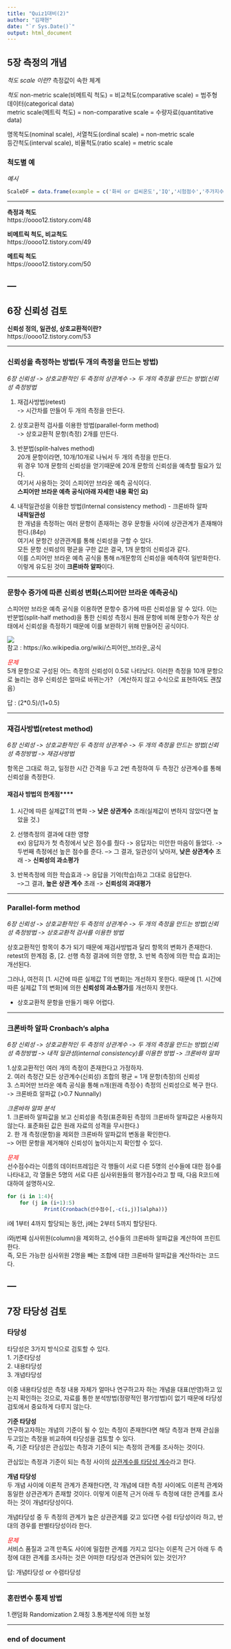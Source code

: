 ```yaml
---
title: "Quiz1대비(2)"
author: "김재현"
date: "`r Sys.Date()`"
output: html_document
---
```


## 5장 측정의 개념

*척도 scale 이란?*
측정값이 속한 체계


*척도*
non-metric scale(비메트릭 척도) = 비교척도(comparative scale) = 범주형   데이터(categorical data)  
metric scale(메트릭 척도) = non-comparative scale = 수량자료(quantitative data)  

명목척도(nominal scale), 서열척도(ordinal scale) = non-metric scale  
등간척도(interval scale), 비율척도(ratio scale) = metric scale

### 척도별 예

*예시*
```r
ScaleDF = data.frame(example = c('화씨 or 섭씨온도','IQ','시험점수','주가지수','선수번호','성별','이름','석차','제품 선호도 순위','소비자만족지수','무게','나이','연소득','가격','시장점유율','경제성장률'), scale = c('interval','interval','interval','ratio',rep('nominal',3), rep('ordinal',2),'interval',rep('ratio',6)))
```

---

**측정과 척도**  
https://oooo12.tistory.com/48

**비메트릭 척도, 비교척도**  
https://oooo12.tistory.com/49

**메트릭 척도**  
https://oooo12.tistory.com/50

---
---

## 6장 신뢰성 검토

**신뢰성 정의, 일관성, 상호교환적이란?**  
https://oooo12.tistory.com/53

---

### 신뢰성을 측정하는 방법(두 개의 측정을 만드는 방법)  
*6장 신뢰성 -> 상호교환적인 두 측정의 상관계수 -> 두 개의 측정을 만드는 방법(신뢰성 측정방법*

1. 재검사방법(retest)  
-> 시간차를 만들어 두 개의 측정을 만든다.

2. 상호교환적 검사를 이용한 방법(parallel-form method)  
-> 상호교환적 문항(측정) 2개를 만든다.

3. 반분법(split-halves method)  
20개 문항이라면, 10개/10개로 나눠서 두 개의 측정을 만든다.  
위 경우 10개 문항의 신뢰성을 얻기때문에 20개 문항의 신뢰성을 예측할 필요가 있다.  
여기서 사용하는 것이 스피어만 브라운 예측 공식이다.  
**스피어만 브라운 예측 공식(아래 자세한 내용 확인 요)**

4. 내적일관성을 이용한 방법(Internal consistency method) - 크론바하 알파  
**내적일관성**  
한 개념을 측정하는 여러 문항이 존재하는 경우 문항들 사이에 상관관계가 존재해야 한다.(84p)  
여기서 문항간 상관관계를 통해 신뢰성을 구할 수 있다.  
모든 문항 신뢰성의 평균을 구한 값은 결국, 1개 문항의 신뢰성과 같다.  
이를 스피어만 브라운 예측 공식을 통해 n개문항의 신뢰성을 예측하여 일반화한다.  
이렇게 유도된 것이 **크론바하 알파**이다.

---

### 문항수 증가에 따른 신뢰성 변화(스피어만 브라운 예측공식)
스피어만 브라운 예측 공식을 이용하면 문항수 증가에 따른 신뢰성을 알 수 있다. 이는 반분법(split-half method)을 통한 신뢰성 측정시 원래 문항에 비해 문항수가 작은 상태에서 신뢰성을 측정하기 때문에 이를 보완하기 위해 만들어진 공식이다. 

![](https://wikimedia.org/api/rest_v1/media/math/render/svg/0582bfa386ff59fc83733278ea79b0b932bfac95)  
참고 : https://ko.wikipedia.org/wiki/스피어만_브라운_공식

<span style="color:red">*문제*</span>   
5개 문항으로 구성된 어느 측정의 신뢰성이 0.5로 나타났다. 이러한 측정을 10개 문항으로 늘리는 경우 신뢰성은 얼마로 바뀌는가? （계산하지 않고 수식으로 표현하여도 괜찮음）

답 : (2*0.5)/(1+0.5)

---

### 재검사방법(retest method)
*6장 신뢰성 -> 상호교환적인 두 측정의 상관계수 -> 두 개의 측정을 만드는 방법(신뢰성 측정방법 -> 재검사방법*

항목은 그대로 하고, 일정한 시간 간격을 두고 2번 측정하여 두 측정간 상관계수를 통해 신뢰성을 측정한다.

#### 재검사 방법의 한계점****  
1. 시간에 따른 실제값T의 변화 -> **낮은 상관계수** 초래(실제값이 변하지 않았다면 높았을 것.)

2. 선행측정의 결과에 대한 영향  
ex) 응답자가 첫 측정에서 낮은 점수를 줬다 -> 응답자는 미안한 마음이 들었다. -> 두번째 측정에선 높은 점수를 준다.
--> 그 결과, 일관성이 낮아져, **낮은 상관계수** 초래 -> **신뢰성의 과소평가**

3. 반복측정에 의한 학습효과 -> 응답을 기억(학습)하고 그대로 응답한다.  
-->그 결과, **높은 상관 계수** 초래 -> **신뢰성의 과대평가**

---

### Parallel-form method  
*6장 신뢰성 -> 상호교환적인 두 측정의 상관계수 -> 두 개의 측정을 만드는 방법(신뢰성 측정방법 -> 상호교환적 검사를 이용한 방법*

상호교환적인 항목이 추가 되기 때문에 재검사방법과 달리 항목의 변화가 존재한다.  
retest의 한계점 중, [2. 선행 측정 결과에 의한 영향, 3. 반복 측정에 의한 학습 효과]는 개선된다. 

그러나, 여전히 [1. 시간에 따른 실제값 T의 변화]는 개선하지 못한다. 때문에 [1. 시간에 따른 실제값 T의 변화]에 의한 **신뢰성의 과소평가**를 개선하지 못한다.

+ 상호교환적 문항을 만들기 매우 어렵다.

---

### 크론바하 알파 Cronbach's alpha  
*6장 신뢰성 -> 상호교환적인 두 측정의 상관계수 -> 두 개의 측정을 만드는 방법(신뢰성 측정방법 -> 내적 일관성(internal consistency)를 이용한 방법 -> 크론바하 알파*

1.상호교환적인 여러 개의 측정이 존재한다고 가정하자.  
2. 여러 측정간 모든 상관계수(신뢰성) 조합의 평균 = 1개 문항(측정)의 신뢰성  
3. 스피어만 브라운 예측 공식을 통해 n개(원래 측정수) 측정의 신뢰성으로 복구 한다.  
-> 크론바흐 알파값 (>0.7 Nunnally)

*크론바하 알파 분석*  
1. 크론바하 알파값을 보고 신뢰성을 측정(표준화된 측정의 크론바하 알파값은 사용하지 않는다. 표준화된 값은 원래 자료의 성격을 무시한다.)  
2. 한 개 측정(문항)을 제외한 크론바하 알파값의 변동을 확인한다.  
--> 어떤 문항을 제거해야 신뢰성이 높아지는지 확인할 수 있다.

<span style="color:red">*문제*</span>   
선수점수라는 이름의 데이터프레임은 각 행들이 서로 다른 5명의 선수들에 대한 점수를 나타내고, 각 열들은 5명의 서로 다른 심사위원들의 평가점수라고 할 때, 다음 R코드에 대하여 설명하시오.
```r
for (i in 1:4){
	for (j in (i+1):5)
			Print(Cronbach(선수점수[,-c(i,j)]$alpha))}
```

i에 1부터 4까지 할당되는 동안, j에는 2부터 5까지 할당된다. 

i와j번째 심사위원(column)을 제외하고, 선수들의 크론바하 알파값을 계산하여 프린트한다.  
즉, 모든 가능한 심사위원 2명을 빼는 조합에 대한 크론바하 알파값을 계산하라는 코드다.

---
---

## 7장 타당성 검토

### 타당성

타당성은 3가지 방식으로 검토할 수 있다.  
1. 기준타당성  
2. 내용타당성  
3. 개념타당성

이중 내용타당성은 측정 내용 자체가 얼마나 연구하고자 하는 개념을 대표(반영)하고 있는지 확인하는 것으로, 자료를 통한 분석방법(정량적인 평가방법)이 없기 때문에 타당성 검토에서 중요하게 다루지 않는다.

**기준 타당성**  
연구하고자하는 개념의 기준이 될 수 있는 측정이 존재한다면 해당 측정과 현재 관심을 두고있는 측정을 비교하여 타당성을 검토할 수 있다.  
즉, 기준 타당성은 관심있는 측정과 기준이 되는 측정의 관계를 조사하는 것이다.

관심있는 측정과 기준이 되는 측정 사이의 <u>상관계수를 타당성 계수</u>라고 한다.

**개념 타당성**  
두 개념 사이에 이론적 관계가 존재한다면, 각 개념에 대한 측정 사이에도 이론적 관계와 동일한 상관관계가 존재할 것이다. 이렇게 이론적 근거 아래 두 측정에 대한 관계를 조사하는 것이 개념타당성이다.

개념타당성 중 두 측정의 관계가 높은 상관관계를 갖고 있다면 수렴 타당성이라 하고, 반대의 경우를 판별타당성이라 한다. 

<span style="color:red">*문제*</span>   
서비스 품질과 고객 만족도 사이에 밀접한 관계를 가지고 있다는 이론적 근거 아래 두 측정에 대한 관계를 조사하는 것은 어떠한 타당성과 연관되어 있는 것인가? 

답: 개념타당성 or 수렴타당성

---

### 혼란변수 통제 방법
1.랜덤화 Randomization
2.매칭
3.통계분석에 의한 보정

---


### end of document
